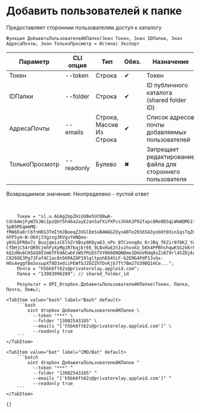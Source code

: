 ﻿---
sidebar_position: 4
description: Добавить пользователей к папке и другие функции для работы с Dropbox в Открытом пакете интеграций - бесплатной open-source библиотеке интеграций для 1С:Предприятие 8, OneScript и CLI
keywords: [1C, 1С, 1С:Предприятие, 1С:Предприятие 8.3, API, Интеграция, Сервисы, Обмен, OneScript, CLI, Dropbox]
---


# Добавить пользователей к папке
 Предоставляет стороннии пользователям доступ к каталогу



`Функция ДобавитьПользователейКПапке(Знач Токен, Знач IDПапки, Знач АдресаПочты, Знач ТолькоПросмотр = Истина) Экспорт`

  | Параметр | CLI опция | Тип | Обяз. | Назначение |
  |-|-|-|-|-|
  | Токен | --token | Строка | &#x2714; | Токен |
  | IDПапки | --folder | Строка | &#x2714; | ID публичного каталога (shared folder ID) |
  | АдресаПочты | --emails | Строка, Массив Из Строка | &#x2714; | Список адресов почты добавляемых пользователей |
  | ТолькоПросмотр | --readonly | Булево | &#x2716; | Запрещает редактирование файла для стороннего пользователя |

  
  Возвращаемое значение:   Неопределено - пустой ответ

<br/>



```bsl title="Пример использования для 1С:Предприятие/OneScript"
    Токен = "sl.u.AGAgZmpZHiUUBe5UC08wA-Cdc6AmjFyW35JWiIpzQbY5h46a2ayE2an5afXiPXPcs3hkK2P92fapc8Re0DSqLWkWQMG1tk9f8DFhJAvPOGqKkVmXUR4JiQlWY1eSnVml2mTRHLbJ4I__zTSqueR83vGYoJoPUShTBxDuvgmnaVTS8xVjIbXB3FfskBNmwn-5pB5M5qmmMQ-fMA6Ea8rC6fnHEG3TmItHJBoeqZ3VGlEmSxB4WAG2OyxABTe26S65A3yobOt0XinIqsTqZGgQL-GFPSym-W-O6Xj33gzsg3KVgvYmNQeo-yKVLDFR8o7z_BuajqmizCElhZrXBxy8K8ya63_nPn_8TCznnq0v_RrJBq_fKZir070K2_Yw4jeF5oiuJhn-CfDHjC54rQR9CjmhFyXyMg1R7bqjErE6_9LBxHaE2nIvzhvokU_b6h4PPBhshqwKSG2kKrFqB2RZUPcC9Uz4y7iTTFegAA_K8sdgIe5-kQ1dNn6CH5GQ9IVm6TFb9ACwbFzWSfMzbSTVY0K66NQNDmo1DHxVKHq8sZz879rl4SZDjAryojLmvwRktsMyLfskLiRM7zCABB6fSDMPFjJCm7_QP1lPajpNu-C826OE3Pg7JFaf4C1ac8n5KRAZAP19lgltpohE64tLF-b2EMG4PdP13vGx-H0s4eggf8m3osupXT0D3ediiPEWfbJZOZZhTDvKjb7Tt7Bm27U39BQ1HCe...";
    Почта = "h5bk6ft62s@privaterelay.appleid.com";
    Папка = "13003996289"; // shared_folder_id

    Результат = OPI_Dropbox.ДобавитьПользователейКПапке(Токен, Папка, Почта, Ложь);
```
    

 <Tabs>
  
    <TabItem value="bash" label="Bash" default>
        ```bash
            oint dropbox ДобавитьПользователейКПапке \
              --token "***" \
              --folder "13002543185" \
              --emails "['h5bk6ft62s@privaterelay.appleid.com']" \
              --readonly true
        ```
    </TabItem>
  
    <TabItem value="bat" label="CMD/Bat" default>
        ```batch
            oint dropbox ДобавитьПользователейКПапке ^
              --token "***" ^
              --folder "13002543185" ^
              --emails "['h5bk6ft62s@privaterelay.appleid.com']" ^
              --readonly true
        ```
    </TabItem>
</Tabs>


```json title="Результат"
{}
```
